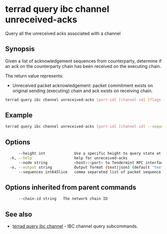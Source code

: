 # terrad query ibc channel unreceived-acks

Query all the unreceived acks associated with a channel

## Synopsis

Given a list of acknowledgement sequences from counterparty, determine if an ack on the counterparty chain has been received on the executing chain.

The return value represents:
- Unreceived packet acknowledgement: packet commitment exists on original sending (executing) chain and ack exists on receiving chain.


```sh Terrad
terrad query ibc channel unreceived-acks [port-id] [channel-id] [flags]
```

## Example
```sh Terrad
terrad query ibc channel unreceived-acks [port-id] [channel-id] --sequences=1,2,3
```

## Options

```sh Terrad
      --height int             Use a specific height to query state at (this can error if the node is pruning state)
  -h, --help                   help for unreceived-acks
      --node string            <host>:<port> to Tendermint RPC interface for this chain (default "tcp://localhost:26657")
  -o, --output string          Output format (text|json) (default "text")
      --sequences int64Slice   comma separated list of packet sequence numbers (default [])
```

## Options inherited from parent commands

```sh Terrad
      --chain-id string   The network chain ID
```

## See also

* [terrad query ibc channel](./terrad_query_ibc_channel.mdx)	 - IBC channel query subcommands.


